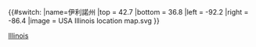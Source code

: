 {{#switch:{{{1}}}
|name=伊利諾州
|top = 42.7
|bottom = 36.8
|left = -92.2
|right = -86.4
|image = USA Illinois location map.svg
}}<noinclude>{{Location map/Info}}
{{Documentation}}
[[Category:美國地理位置圖模板|Illinois]]
</noinclude>